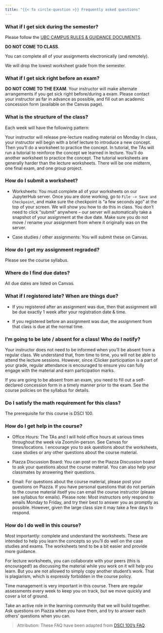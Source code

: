 ```yaml
---
title: "{{< fa circle-question >}} Frequently asked questions"
---
```


### What if I get sick during the semester?
Please follow the [UBC CAMPUS RULES & GUIDANCE DOCUMENTS](https://srs.ubc.ca/health-safety/safety-programs/communicable-disease-prevention-framework/).

**DO NOT COME TO CLASS**.

You can complete all of your assignments electronically (and remotely).

We will drop the lowest worksheet grade from the semester.

### What if I get sick right before an exam?

**DO NOT COME TO THE EXAM**.
Your instructor will make alternate arrangements if you get sick right before/during a exam. Please contact your instructor as far in advance as possible, and fill out an academic concession form (available on the Canvas page).

### What is the structure of the class?
Each week will have the following pattern:

Your instructor will release pre-lecture reading material on Monday
In class, your instructor will begin with a brief lecture to introduce a new concept. Then you’ll do a worksheet to practice the concept.
In tutorial, the TAs will run a tutorial to reinforce the concept we learned in lecture. You’ll do another worksheet to practice the concept. The tutorial worksheets are generally harder than the lecture worksheets.
There will be one midterm, one final exam, and one group project.

### How do I submit a worksheet?

- Worksheets: You must complete all of your worksheets on our JupyterHub server. Once you are done working, go to `File -> Save and Checkpoint`, and make sure the checkpoint is “a few seconds ago” at the top of your screen. We will show you how to do this in class. You don’t need to click “submit” anywhere – our server will automatically take a snapshot of your assignment at the due date. Make sure you do not move / rename your assignment from where it originally was on the server.

- Case studies / other assignments: You will submit these on Canvas.

### How do I get my assignment regraded?

Please see the course syllabus.

### Where do I find due dates?

All due dates are listed on Canvas.

### What if I registered late? When are things due?

- If you registered after an assignment was due, then that assignment will be due exactly 1 week after your registration date & time.

- If you registered before an assignment was due, the assignment from that class is due at the normal time.

### I’m going to be late / absent for a class! Who do I notify?

Your instructor does not need to be informed when you’ll be absent from a regular class. We understand that, from time to time, you will not be able to attend the lecture sessions. However, since iClicker participation is a part of your grade, regular attendance is encouraged to ensure you can fully engage with the material and earn participation marks.

If you are going to be absent from an exam, you need to fill out a self-declared concession form in a timely manner prior to the exam. See the course policies on the syllabus for details.

### Do I satisfy the math requirement for this class?
The prerequisite for this course is DSCI 100. 

### How do I get help in the course?

- Office Hours: The TAs and I will hold office hours at various times throughout the week via Zoom/in-person. See Canvas for times/locations. I encourage you to ask questions about the worksheets, case studies or any other questions about the course material.

- Piazza Discussion Board: You can post on the Piazza Discussion board to ask your questions about the course material. You can also help your classmates by answering their questions.

- Email: For questions about the course material, please post your questions on Piazza. If you have personal questions that do not pertain to the course material itself you can email the course instructor (please see syllabus for emails). Please note: Most instructors only respond to emails Monday to Friday, and try their best to answer you as promptly as possible. However, given the large class size it may take a few days to respond.

### How do I do well in this course?

Most importantly: complete and understand the worksheets. These are intended to help you learn the concepts so you’ll do well on the case studies and exams. The worksheets tend to be a bit easier and provide more guidance. 

For lecture worksheets, you can collaborate with your peers (this is encouraged!) as discussing the material while you work on it will help you learn. But you are not allowed to simply copy another student’s work. That is plagiarism, which is expressly forbidden in the course policy.

Time management is very important in this course. There are regular assessments every week to keep you on track, but we move quickly and cover a lot of ground. 

Take an active role in the learning community that we will build together. Ask questions on Piazza when you have them, and try to answer each others’ questions when you can.

> Attribution: These FAQ have been adapted from [DSCI 100's FAQ](https://github.com/UBC-DSCI/dsci-100-student/blob/master/FAQ.md).

